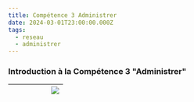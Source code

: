 ```yaml
---
title: Compétence 3 Administrer
date: 2024-03-01T23:00:00.000Z
tags:
  - reseau
  - administrer
---
```


### Introduction à la Compétence 3 "Administrer"

|     |   |   |   |   | ![](/RealiserImg/SCR-20240305-pfnk.png) |
| :-: | - | - | - | - | --------------------------------------- |

<CaptionnedImage imgURL="/RealiserImg/realisations/1795-2.gif" caption="Première configuration réseau" />

<CaptionnedImage imgURL="/RealiserImg/realisations/resize16283434141048451785image006.jpg" caption="Compréhension avancée via Cisco Packet Tracer" />
